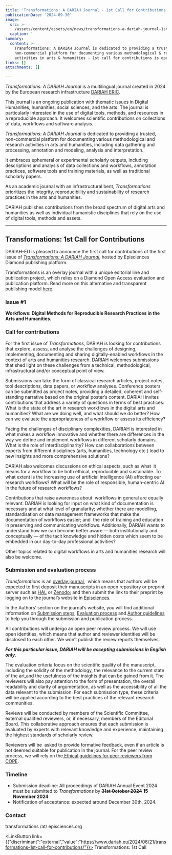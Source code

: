 ```yaml
---
title: 'Transformations: A DARIAH Journal - 1st Call for Contributions!'
publicationDate: '2024-09-30'
image:
  src: >-
    /assets/content/assets/en/news/transformations-a-dariah-journal-1st-call-for-contributions/image.png
  caption: ''
summary:
  content: >-
    Transformations: A DARIAH Journal is dedicated to providing a trusted,
    non-commercial platform for documenting various methodological & research
    activities in arts & humanities - 1st call for contributions is open!
links: []
attachments: []

---
```


*Transformations: A DARIAH Journal* is a multilingual journal created in 2024 by the European research infrastructure [DARIAH ERIC](https://www.dariah.eu/).

This journal is an ongoing publication with thematic issues in Digital Humanities, humanities, social sciences, and the arts. The journal is particularly interested in the use of digital tools, methods, and resources in a reproducible approach. It welcomes scientific contributions on collections of data, workflows and software analysis.

*Transformations: A DARIAH Journal* is dedicated to providing a trusted, non-commercial platform for documenting various methodological and research activities in arts and humanities, including data gathering and processing, annotation and modeling, analysis and interpretation.

It embraces ephemeral or experimental scholarly outputs, including descriptions and analysis of data collections and workflows, annotation practices, software tools and training materials, as well as traditional scholarly papers.

As an academic journal with an infrastructural bent, *Transformations* prioritizes the integrity, reproducibility and sustainability of research practices in the arts and humanities.

DARIAH publishes contributions from the broad spectrum of digital arts and humanities as well as individual humanistic disciplines that rely on the use of digital tools, methods and assets.

***

## **Transformations: 1st Call for Contributions**

DARIAH-EU is pleased to announce the first call for contributions of the first issue of [*Transformations: A DARIAH Journal*](https://transformations.episciences.org/), hosted by Episciences Diamond publishing platform.

Transformations is an overlay journal with a unique editorial line and publication project, which relies on a Diamond Open Access evaluation and publication platform. Read more on this alternative and transparent publishing model [here](https://www.dariah.eu/2024/02/29/introducing-the-dariah-overlay-journal-an-alternative-and-transparent-publishing-model/).

### **Issue #1**

**Workflows: Digital Methods for Reproducible Research Practices in the Arts and Humanities.**

### **Call for contributions**

For the first issue of *Transformations*, DARIAH is looking for contributions that explore, assess, and analyse the challenges of designing, implementing, documenting and sharing digitally-enabled workflows in the context of arts and humanities research. DARIAH welcomes submissions that shed light on these challenges from a technical, methodological, infrastructural and/or conceptual point of view.

Submissions can take the form of classical research articles, project notes, tool descriptions, data papers, or workflow analyses. Conference posters can be submitted as project notes, providing a detailed, coherent and self-standing narrative based on the original poster’s content. DARIAH invites contributions that address a variety of questions in terms of best practices: What is the state of the art in research workflows in the digital arts and humanities? What are we doing well, and what should we do better? How can we evaluate the appropriateness of a workflow or assess its efficiency?

Facing the challenges of disciplinary complexities, DARIAH is interested in what makes a workflow innovative and whether there are differences in the way we define and implement workflows in different scholarly domains. What is the role of interdisciplinarity? How can collaborations between experts from different disciplines (arts, humanities, technology etc.) lead to new insights and more comprehensive solutions?

DARIAH also welcomes discussions on ethical aspects, such as what  it means for a workflow to be both ethical, reproducible and sustainable. To what extent is the increasing use of artificial intelligence (AI) affecting our research workflows? What will be the role of responsible, human-centric AI in the future of research workflows?

Contributions that raise awareness about  workflows in general are equally relevant. DARIAH is looking for input on what kind of documentation is necessary and at what level of granularity; whether there are modelling, standardisation or data management frameworks that make the documentation of workflows easier; and  the role of training and education in preserving and communicating workflows. Additionally, DARIAH wants to understand how we can become better aware — both institutionally and conceptually — of the tacit knowledge and hidden costs which seem to be embedded in our day-to-day professional activities?

Other topics related to digital workflows in arts and humanities research will also be welcome.

### **Submission and evaluation process**

*Transformations* is an [overlay journal](https://dariahopen.hypotheses.org/1150),  which means that authors will be expected to first deposit their manuscripts in an open repository or preprint server such as [HAL](https://hal.science/DARIAH) or [Zenodo](https://zenodo.org/communities/dariah/records?q=\&l=list\&p=1\&s=10\&sort=newest); and then submit the link to their preprint by logging on to the journal’s website in [Episciences](https://transformations.episciences.org/).

In the Authors’ section on the journal’s website, you will find additional information on [Submission steps](https://transformations.episciences.org/page/submission-steps), [Evaluation process](https://transformations.episciences.org/page/evaluation-process) and [Author guidelines](https://transformations.episciences.org/page/author-guidelines) to help you through the submission and publication process.

All contributions will undergo an open peer review process. We will use open identities, which means that author and reviewer identities will be disclosed to each other. We won’t publish the review reports themselves.

***For this particular issue, DARIAH will be accepting submissions in English only.***

The evaluation criteria focus on the scientific quality of the manuscript, including the solidity of the methodology, the relevance to the current state of the art,and the usefulness of the insights that can be gained from it. The reviewers will also pay attention to the form of presentation, the overall readability and clarity of argumentation, as well as the accessibility of all the data relevant to the submission. For each submission type, these criteria will be applied according to the best practices of the relevant research communities.

Reviews will be conducted by members of the Scientific Committee, external qualified reviewers, or, if necessary, members of the Editorial Board. This collaborative approach ensures that each submission is evaluated by experts with relevant knowledge and experience, maintaining the highest standards of scholarly review.

Reviewers will be  asked to provide formative feedback, even if an article is not deemed suitable for publication in the journal. For the peer review process, we will rely on the[ Ethical guidelines for peer reviewers from COPE](https://publicationethics.org/sites/default/files/ethical-guidelines-peer-reviewers-cope.pdf).

### **Timeline**

* Submission deadline: All proceedings of DARIAH Annual Event 2024 must be submitted to *Transformations* by **~~31st October 2024~~** **15 November 2024**
* Notification of acceptance: expected around December 30th, 2024.

### **Contact**

transformations /at/ episciences.org

<LinkButton link={{"discriminant":"external","value":"https://www.dariah.eu/2024/06/21/transformations-1st-call-for-contributions/"}}>
  Transformations: 1st Call
</LinkButton>
